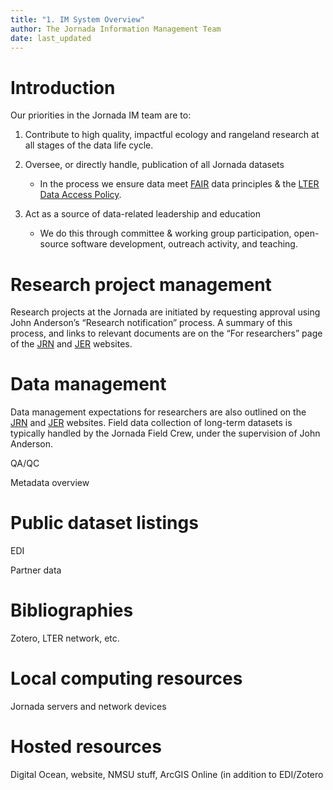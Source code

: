 ```yaml
---
title: "1. IM System Overview"
author: The Jornada Information Management Team
date: last_updated
---
```


# Introduction

Our priorities in the Jornada IM team are to:

1. Contribute to high quality, impactful ecology and rangeland research at all stages of the data life cycle.

2. Oversee, or directly handle, publication of all Jornada datasets
    - In the process we ensure data meet [FAIR](https://doi.org/10.1038/sdata.2016.18) data principles & the [LTER Data Access Policy](https://lternet.edu/data-access-policy/).

3. Act as a source of data-related leadership and education
    - We do this through committee & working group participation, open-source software development, outreach activity, and teaching.


# Research project management

Research projects at the Jornada are initiated by requesting approval using John Anderson's "Research notification" process. A summary of this process, and links to relevant documents are on the "For researchers" page of the [JRN](https://lter.jornada.nmsu.edu/for-researchers) and [JER](https) websites.

# Data management

Data management expectations for researchers are also outlined on the [JRN](https://lter.jornada.nmsu.edu/for-researchers) and [JER](https) websites. Field data collection of long-term datasets is typically handled by the Jornada Field Crew, under the supervision of John Anderson.

QA/QC

Metadata overview

# Public dataset listings

EDI

Partner data

# Bibliographies

Zotero, LTER network, etc.

# Local computing resources

Jornada servers and network devices

# Hosted resources

Digital Ocean, website, NMSU stuff, ArcGIS Online (in addition to EDI/Zotero

